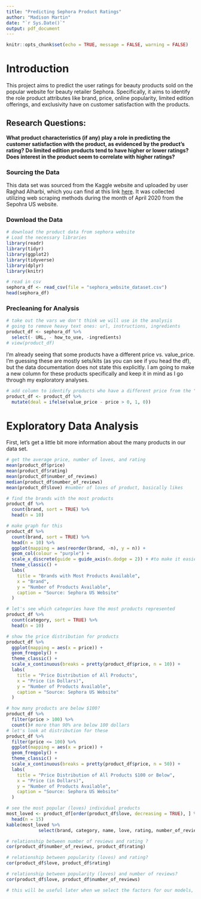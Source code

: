 ```yaml
---
title: "Predicting Sephora Product Ratings"
author: "Madison Martin"
date: "`r Sys.Date()`"
output: pdf_document
---
```


```r
knitr::opts_chunk$set(echo = TRUE, message = FALSE, warning = FALSE)
```

# Introduction 
This project aims to predict the user ratings for beauty products sold on the popular website for beauty retailer Sephora. Specifically, it aims to identify the role product attributes like brand, price, online popularity, limited edition offerings, and exclusivity have on customer satisfaction with the products. 

## Research Questions: 
**What product characteristics (if any) play a role in predicting the customer satisfaction with the product, as evidenced by the product's rating? Do limited edition products tend to have higher or lower ratings? Does interest in the product seem to correlate with higher ratings?** 


### Sourcing the Data 
This data set was sourced from the Kaggle website and uploaded by user Raghad Alharbi, which you can find at this link [here](https://www.kaggle.com/datasets/raghadalharbi/all-products-available-on-sephora-website). It was collected utilizing web scraping methods during the month of April 2020 from the Sepohra US website. 

### Download the Data 
```r
# download the product data from sephora website 
# Load the necessary libraries 
library(readr)
library(tidyr)
library(ggplot2)
library(tidyverse)
library(dplyr)
library(knitr)

# read in csv 
sephora_df <- read_csv(file = "sephora_website_dataset.csv")
head(sephora_df)
```

### Precleaning for Analysis 
```r
# take out the vars we don't think we will use in the analysis 
# going to remove heavy text ones: url, instructions, ingredients 
product_df <- sephora_df %>% 
  select(- URL, - how_to_use, -ingredients) 
# view(product_df)
```

I'm already seeing that some products have a different price vs. value_price. I'm guessing these are mostly sets/kits (as you can see if you head the df), but the data documentation does not state this explicitly. I am going to make a new column for these products specifically and keep it in mind as I go through my exploratory analyses. 

```r
# add column to identify products who have a different price from the "value price" 
product_df <- product_df %>% 
  mutate(deal = ifelse(value_price - price > 0, 1, 0))
```

# Exploratory Data Analysis 

First, let's get a little bit more information about the many products in our data set. 
```r
# get the average price, number of loves, and rating 
mean(product_df$price)
mean(product_df$rating)
mean(product_df$number_of_reviews) 
median(product_df$number_of_reviews)
mean(product_df$love) #number of loves of product, basically likes 
```

```r
# find the brands with the most products 
product_df %>% 
  count(brand, sort = TRUE) %>% 
  head(n = 10)

# make graph for this 
product_df %>% 
  count(brand, sort = TRUE) %>% 
  head(n = 10) %>% 
  ggplot(mapping = aes(reorder(brand, -n), y = n)) +
  geom_col(colour = "purple") + 
  scale_x_discrete(guide = guide_axis(n.dodge = 2)) + #to make it easier to read
  theme_classic() + 
  labs(
    title = "Brands with Most Products Available", 
    x = "Brand", 
    y = "Number of Products Available", 
    caption = "Source: Sephora US Website" 
  )
```

```r
# let's see which categories have the most products represented 
product_df %>% 
  count(category, sort = TRUE) %>% 
  head(n = 10)
```

```r
# show the price distribution for products 
product_df %>% 
  ggplot(mapping = aes(x = price)) + 
  geom_freqpoly() + 
  theme_classic() + 
  scale_x_continuous(breaks = pretty(product_df$price, n = 10)) +
  labs(
    title = "Price Distribution of All Products", 
    x = "Price (in Dollars)", 
    y = "Number of Products Available", 
    caption = "Source: Sephora US Website"
  )

# how many products are below $100? 
product_df %>% 
  filter(price > 100) %>% 
  count()# more than 90% are below 100 dollars 
# let's look at distribution for these 
product_df %>% 
  filter(price <= 100) %>% 
  ggplot(mapping = aes(x = price)) + 
  geom_freqpoly() + 
  theme_classic() + 
  scale_x_continuous(breaks = pretty(product_df$price, n = 50)) +
  labs(
    title = "Price Distribution of All Products $100 or Below", 
    x = "Price (in Dollars)", 
    y = "Number of Products Available", 
    caption = "Source: Sephora US Website"
  )
```



```r
# see the most popular (loves) individual products 
most_loved <- product_df[order(product_df$love, decreasing = TRUE), ] %>% 
  head(n = 15)
kable(most_loved %>% 
            select(brand, category, name, love, rating, number_of_reviews, price))
```

```r
# relationship between number of reviews and rating ? 
cor(product_df$number_of_reviews, product_df$rating)

# relationship between popularity (loves) and rating? 
cor(product_df$love, product_df$rating)

# relationship between popularity (loves) and number of reviews? 
cor(product_df$love, product_df$number_of_reviews)

# this will be useful later when we select the factors for our models, to insure independence 
```

